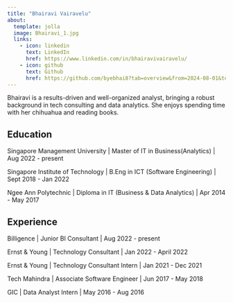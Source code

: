 ```yaml
---
title: "Bhairavi Vairavelu"
about:
  template: jolla
  image: Bhairavi_1.jpg
  links:
    - icon: linkedin
      text: LinkedIn
      href: https://www.linkedin.com/in/bhairavivairavelu/
    - icon: github
      text: Github
      href: https://github.com/byebhai8?tab=overview&from=2024-08-01&to=2024-08-26
---
```


Bhairavi is a results-driven and well-organized analyst, bringing a robust background in tech consulting and data analytics. She enjoys spending time with her chihuahua and reading books.

## Education

Singapore Management University \| Master of IT in Business(Analytics) \| Aug 2022 - present

Singapore Institute of Technology \| B.Eng in ICT (Software Engineering) \| Sept 2018 - Jan 2022

Ngee Ann Polytechnic \| Diploma in IT (Business & Data Analytics) \| Apr 2014 - May 2017

## Experience

Billigence \| Junior BI Consultant \| Aug 2022 - present

Ernst & Young \| Technology Consultant \| Jan 2022 - April 2022

Ernst & Young \| Technology Consultant Intern \| Jan 2021 - Dec 2021

Tech Mahindra \| Associate Software Engineer \| Jun 2017 - May 2018

GIC \| Data Analyst Intern \| May 2016 - Aug 2016
